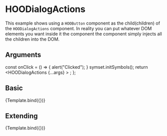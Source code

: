 
<Meta title="Components/Dialogs/HOODialogActions" component={HOODialogActions}/>

# HOODialogActions

This example shows using a `HOOButton` component as the child(children) of the `HOODialogActions` component.
In reality you can put whatever DOM elements you want inside it the component the component simply injects all the children into the DOM.

## Arguments

<ArgTypes of={HOODialogActions} />

  const onClick = () => {
    alert("Clicked");
  }
  symset.initSymbols();
  return <HOODialogActions {...args} >
    <HOOButton type={HOOButtonType.Icon} iconName='hoo-icon-close' onClick={onClick} />
  </HOODialogActions>;
};

## Basic
<Canvas>
  <Story 
    name="Basic"
    args = { 
      { }
    }>
    {Template.bind({})}
  </Story>
</Canvas>

## Extending
<Canvas>
  <Story 
    name="Extending"
    args = { 
     { rootElementAttributes: { style: { backgroundColor: "pink" } }}
    }>
    {Template.bind({})}
  </Story>
</Canvas>